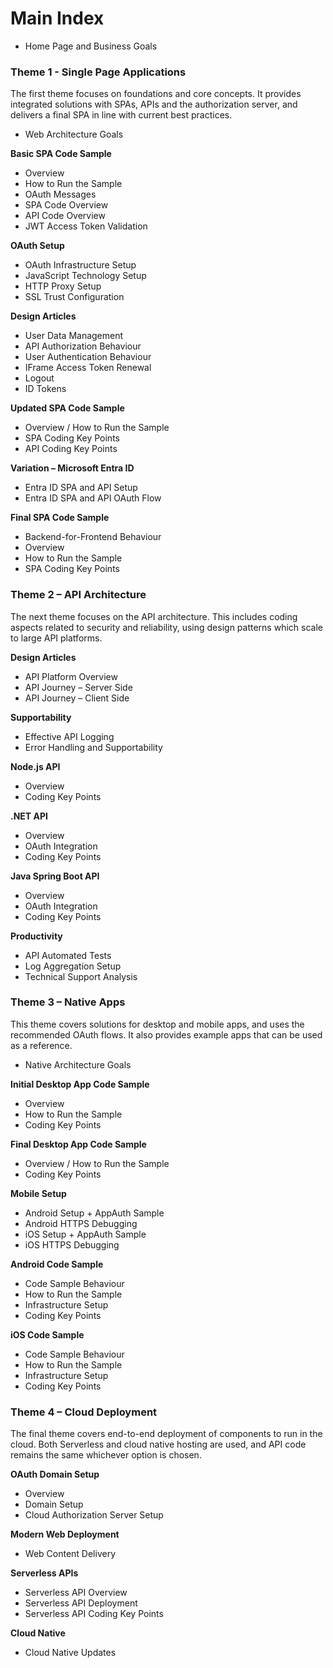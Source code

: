 # Main Index

- <Link href='/'>Home Page and Business Goals</Link>

### Theme 1 - Single Page Applications

The first theme focuses on foundations and core concepts. It provides integrated solutions with SPAs, APIs and the authorization server, and delivers a final SPA in line with current best practices.

- <Link href='/posts/web-architecture-goals'>Web Architecture Goals</Link>

**Basic SPA Code Sample**

- <Link href='/posts/basicspa-overview'>Overview</Link>
- <Link href='/posts/basicspa-execution'>How to Run the Sample</Link>
- <Link href='/posts/basicspa-oauthworkflow'>OAuth Messages</Link>
- <Link href='/posts/basicspa-codingkeypoints'>SPA Code Overview</Link>
- <Link href='/posts/basicapi-codingkeypoints'>API Code Overview</Link>
- <Link href='/posts/jwt-access-token-validation'>JWT Access Token Validation</Link>

**OAuth Setup**

- <Link href='/posts/oauth-infrastructure-setup'>OAuth Infrastructure Setup</Link>
- <Link href='/posts/web-technology-setup'>JavaScript Technology Setup</Link>
- <Link href='/posts/http-debugging-setup'>HTTP Proxy Setup</Link>
- <Link href='/posts/developer-ssl-setup'>SSL Trust Configuration</Link>

**Design Articles**

- <Link href='/posts/user-data'>User Data Management</Link>
- <Link href='/posts/api-authorization-design'>API Authorization Behaviour</Link>
- <Link href='/posts/federated-logins'>User Authentication Behaviour</Link>
- <Link href='/posts/user-sessions-and-token-renewal'>IFrame Access Token Renewal</Link>
- <Link href='/posts/logout'>Logout</Link>
- <Link href='/posts/id-tokens'>ID Tokens</Link>

**Updated SPA Code Sample**

- <Link href='/posts/improved-spa-code-sample-overview'>Overview / How to Run the Sample</Link>
- <Link href='/posts/updated-spa-coding-key-points'>SPA Coding Key Points</Link>
- <Link href='/posts/updated-api-coding-key-points'>API Coding Key Points</Link>

**Variation – Microsoft Entra ID**

- <Link href='/posts/azure-active-directory-setup'>Entra ID SPA and API Setup</Link>
- <Link href='/posts/azure-ad-troubleshooting'>Entra ID SPA and API OAuth Flow</Link>

**Final SPA Code Sample**

- <Link href='/posts/spa-back-end-for-front-end'>Backend-for-Frontend Behaviour</Link>
- <Link href='/posts/final-spa-overview'>Overview</Link>
- <Link href='/posts/how-to-run-the-react-js-spa'>How to Run the Sample</Link>
- <Link href='/posts/reactjs-codingkeypoints'>SPA Coding Key Points</Link>

### Theme 2 – API Architecture

The next theme focuses on the API architecture. This includes coding aspects related to security and reliability, using design patterns which scale to large API platforms.

**Design Articles**

- <Link href='/posts/api-platform-design'>API Platform Overview</Link>
- <Link href='/posts/api-journey-server-side'>API Journey – Server Side</Link>
- <Link href='/posts/api-journey-client-side'>API Journey – Client Side</Link>

**Supportability**

- <Link href='/posts/effective-api-logging'>Effective API Logging</Link>
- <Link href='/posts/error-handling-and-supportability'>Error Handling and Supportability</Link>

**Node.js API**

- <Link href='/posts/api-architecture-node'>Overview</Link>
- <Link href='/posts/final-nodeapi-coding-key-points'>Coding Key Points</Link>

**.NET API**

- <Link href='/posts/net-core-code-sample-overview'>Overview</Link>
- <Link href='/posts/net-core-api-oauth-integration'>OAuth Integration</Link>
- <Link href='/posts/net-core-api-coding-model'>Coding Key Points</Link>

**Java Spring Boot API**

- <Link href='/posts/java-spring-boot-api-overview'>Overview</Link>
- <Link href='/posts/spring-boot-api-oauth-integration'>OAuth Integration</Link>
- <Link href='/posts/spring-boot-api-coding-model'>Coding Key Points</Link>

**Productivity**

- <Link href='/posts/api-automated-tests'>API Automated Tests</Link>
- <Link href='/posts/log-aggregation-setup'>Log Aggregation Setup</Link>
- <Link href='/posts/api-technical-support-analysis'>Technical Support Analysis</Link>

### Theme 3 – Native Apps

This theme covers solutions for desktop and mobile apps, and uses the recommended OAuth flows. It also provides example apps that can be used as a reference.

- <Link href='/posts/native-architecture-goals'>Native Architecture Goals</Link>

**Initial Desktop App Code Sample**

- <Link href='/posts/desktop-apps-overview'>Overview</Link>
- <Link href='/posts/desktop-app-how-to-run-the-code-sample'>How to Run the Sample</Link>
- <Link href='/posts/desktop-app-coding-key-points'>Coding Key Points</Link>

**Final Desktop App Code Sample**

- <Link href='/posts/final-desktop-sample-overview'>Overview / How to Run the Sample</Link>
- <Link href='/posts/final-desktop-app-coding-key-points'>Coding Key Points</Link>

**Mobile Setup**

- <Link href='/posts/android-setup'>Android Setup + AppAuth Sample</Link>
- <Link href='/posts/android-https-debugging'>Android HTTPS Debugging</Link>
- <Link href='/posts/ios-setup'>iOS Setup + AppAuth Sample</Link>
- <Link href='/posts/ios-https-debugging'>iOS HTTPS Debugging</Link>

**Android Code Sample**

- <Link href='/posts/android-code-sample-overview'>Code Sample Behaviour</Link>
- <Link href='/posts/basicandroidapp-execution'>How to Run the Sample</Link>
- <Link href='/posts/android-infrastructure-setup'>Infrastructure Setup</Link>
- <Link href='/posts/android-coding-key-points'>Coding Key Points</Link>

**iOS Code Sample**

- <Link href='/posts/ios-code-sample-overview'>Code Sample Behaviour</Link>
- <Link href='/posts/how-to-run-the-ios-code-sample'>How to Run the Sample</Link>
- <Link href='/posts/ios-code-sample-infrastructure'>Infrastructure Setup</Link>
- <Link href='/posts/ios-code-sample-coding-key-points'>Coding Key Points</Link>

### Theme 4 – Cloud Deployment

The final theme covers end-to-end deployment of components to run in the cloud. Both Serverless and cloud native hosting are used, and API code remains the same whichever option is chosen.

**OAuth Domain Setup**

- <Link href='/posts/cloud-hosting'>Overview</Link>
- <Link href='/posts/cloud-domain-setup'>Domain Setup</Link>
- <Link href='/posts/managed-authorization-server-setup'>Cloud Authorization Server Setup</Link>

**Modern Web Deployment**

- <Link href='/posts/cdn-static-content-delivery'>Web Content Delivery</Link>

**Serverless APIs**

- <Link href='/posts/serverless-api-overview'>Serverless API Overview</Link>
- <Link href='/posts/serverless-api-deployment'>Serverless API Deployment</Link>
- <Link href='/posts/serverless-api-coding-model'>Serverless API Coding Key Points</Link>

**Cloud Native**

- <Link href='/posts/cloud--native-updates'>Cloud Native Updates</Link>
